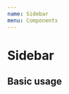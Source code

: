 ```yaml
---
name: Sidebar
menu: Components
---
```



# Sidebar

## Basic usage

<style>{`.pui-sidebar { position: static; }`}</style>

<Playground>
  <Sidebar
    topItems={[
      {
        title: 'Providers',
        icon: icoInbox,
        to: `/providers`,
        isActive: true,
        isDisabled: false,
      },
      {
        title: 'Token',
        icon: icoInbox,
        to: '/',
        isActive: false,
        isDisabled: true,
      },
    ]}
    bottomItems={[]}
  />
</Playground>
